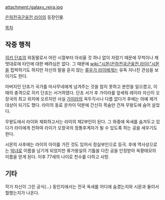 attachment:/galaxy_reira.jpg

[[은하전국군웅전 라이]]의 등장인물.

[[목차]]
== 작중 행적 ==
[[히키 단죠]]의 외동딸로서 어린 시절부터 아쉬울 것 하나 없이 자랐기 때문에 무척이나 제멋대로에 타인에 대한 배려심은 없다. 그 때문에 [[wiki:"시몬(은하전국군웅전 라이)"시몬]]을 핍박하기도 하지만 자신의 말을 듣지 않는 [[류우가 라이]]에게는 유독 지나친 관심을 보이기도 한다. 

아버지인 단죠가 국가를 마사무네에게 넘겨주는 것을 참지 못하고 분란을 일으켰고, 이때의 충격으로 히키 단죠는 서거하였다. 단죠 서거 후 가이라를 앞세워 레이라 자신이 오장국의 최고 위치에 오르지만 사실 [[가이라]]의 꼭두각시나 다름 없다가 후에는 아예 제거대상이 되기도 했다. 라이의 동료 운카이 덕분에 간신히 목숨만 건져 무왕도에 숨어 살았다.

무왕도에서 라이와 재회하고서는 라이의 제2부인이 된다. 그 와중에 옥새를 숨겨두고 있다가 라이에게 전하여 라이가 오장국의 정통후계자가 될 수 있도록 하는 공을 세우기도 한다. 

시몬의 사후에는 라이의 아이를 가진 것도 있어서 정실부인으로 등극. 후에 역사상으로는 [[악녀]]로 이름을 남기게 되었지만 류가왕실의 기틀을 다진 공을 인정받아 옥황태모의 이름을 얻게 된다. 이후 77세의 나이로 천수를 다하고 사망.

== 기타 ==
작가 자신이 그린 공식(…) 동인지에서는 전국 옥새를 어디에 숨겼는지와 시몬과 둘이서 뭘했는지가 나온다.

